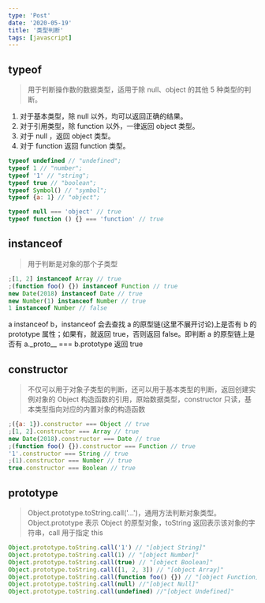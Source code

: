 ```yaml
---
type: 'Post'
date: '2020-05-19'
title: '类型判断'
tags: [javascript]
---
```


## typeof

> 用于判断操作数的数据类型，适用于除 null、object 的其他 5 种类型的判断。

1. 对于基本类型，除 null 以外，均可以返回正确的结果。
2. 对于引用类型，除 function 以外，一律返回 object 类型。
3. 对于 null ，返回 object 类型。
4. 对于 function 返回 function 类型。

```js
typeof undefined // "undefined";
typeof 1 // "number";
typeof '1' // "string";
typeof true // "boolean";
typeof Symbol() // "symbol";
typeof {a: 1} // "object";

typeof null === 'object' // true
typeof function () {} === 'function' // true
```

## instanceof

> 用于判断是对象的那个子类型

```js
;[1, 2] instanceof Array // true
;(function foo() {}) instanceof Function // true
new Date(2018) instanceof Date // true
new Number(1) instanceof Number // true
1 instanceof Number // false
```

a instanceof b，instanceof 会去查找 a 的原型链(这里不展开讨论)上是否有 b 的 prototype 属性；如果有，就返回 true，否则返回 false。即判断 a 的原型链上是否有 a.\_proto\_\_ === b.prototype 返回 true

## constructor

> 不仅可以用于对象子类型的判断，还可以用于基本类型的判断，返回创建实例对象的 Object 构造函数的引用，原始数据类型，constructor 只读，基本类型指向对应的内置对象的构造函数

```js
;({a: 1}).constructor === Object // true
;[1, 2].constructor === Array // true
new Date(2018).constructor === Date // true
;(function foo() {}).constructor === Function // true
'1'.constructor === String // true
;(1).constructor === Number // true
true.constructor === Boolean // true
```

## prototype

> Object.prototype.toString.call('...')，通用方法判断对象类型。 Object.prototype 表示 Object 的原型对象，toString 返回表示该对象的字符串，call 用于指定 this

```js
Object.prototype.toString.call('1') // "[object String]"
Object.prototype.toString.call(1) // "[object Number]"
Object.prototype.toString.call(true) // "[object Boolean]"
Object.prototype.toString.call([1, 2, 3]) // "[object Array]"
Object.prototype.toString.call(function foo() {}) // "[object Function]"
Object.prototype.toString.call(null) //"[object Null]"
Object.prototype.toString.call(undefined) //"[object Undefined]"
```
